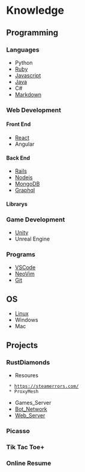 = Knowledge =
== Programming ==
=== Languages ===
* Python
* [[Ruby]]
* [[Javascript]]
* [[Java]]
* C#
* [[Markdown]]

=== Web Development ===
==== Front End ====
* [[React]]
* Angular

==== Back End ====
* [[Rails]]
* [[Nodejs]]
* [[MongoDB]]
* [[Graphql]]


==== Librarys ====

=== Game Development ===
* [[Unity]]
* Unreal Engine

=== Programs ===
* [[VSCode]] 
* [[NeoVim]]
* [[Git]]
 
== OS ==
* [[Linux]]
* Windows
* Mac  
  
  
== Projects ==
=== RustDiamonds ===
* Resoures
  * https://steamerrors.com/
  * ProxyMesh
* Games_Server
* [[Bot_Network]]
* [[Web_Server]]

=== Picasso ===

=== Tik Tac Toe+ ===

=== Online Resume ===
